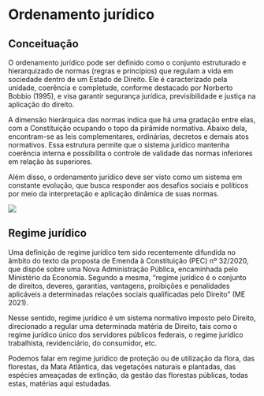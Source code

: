 # Ordenamento jurídico

## Conceituação

O ordenamento jurídico pode ser definido como o conjunto estruturado e hierarquizado de normas (regras e princípios) que regulam a vida em sociedade dentro de um Estado de Direito. Ele é caracterizado pela unidade, coerência e completude, conforme destacado por Norberto Bobbio (1995), e visa garantir segurança jurídica, previsibilidade e justiça na aplicação do direito.

A dimensão hierárquica das normas indica que há uma gradação entre elas, com a Constituição ocupando o topo da pirâmide normativa. Abaixo dela, encontram-se as leis complementares, ordinárias, decretos e demais atos normativos. Essa estrutura permite que o sistema jurídico mantenha coerência interna e possibilita o controle de validade das normas inferiores em relação às superiores.

Além disso, o ordenamento jurídico deve ser visto como um sistema em constante evolução, que busca responder aos desafios sociais e políticos por meio da interpretação e aplicação dinâmica de suas normas.

![](images/piramide.png)

## Regime jurídico

Uma definição de regime jurídico tem sido recentemente difundida no âmbito do texto da proposta de Emenda à Constituição (PEC) nº 32/2020, que dispõe sobre uma Nova Administração Pública, encaminhada pelo Ministério da Economia. Segundo a mesma, “regime jurídico é o conjunto de direitos, deveres, garantias, vantagens, proibições e penalidades aplicáveis a determinadas relações sociais qualificadas pelo Direito” (ME 2021).

Nesse sentido, regime jurídico é um sistema normativo imposto pelo Direito, direcionado a regular uma determinada matéria de Direito, tais como o regime jurídico único dos servidores públicos federais, o regime jurídico trabalhista, revidenciário, do consumidor, etc.

Podemos falar em regime jurídico de proteção ou de utilização da flora, das florestas, da Mata Atlântica, das vegetações naturais e plantadas, das espécies ameaçadas de extinção, da gestão das florestas públicas, todas estas, matérias aqui estudadas.